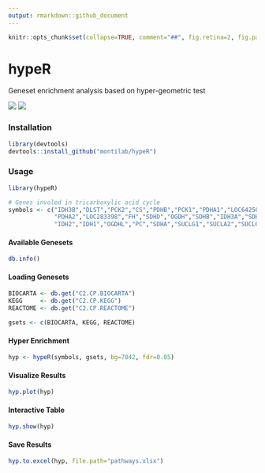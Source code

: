 ```yaml
---
output: rmarkdown::github_document
---
```


```r
knitr::opts_chunk$set(collapse=TRUE, comment="##", fig.retina=2, fig.path = "figs/README-")
```

# hypeR
Geneset enrichment analysis based on hyper-geometric test

[![](https://img.shields.io/github/last-commit/montilab/hypeR.svg)](https://github.com/montilab/hypeR/commits/master)
[![](https://img.shields.io/badge/lifecycle-maturing-blue.svg)](https://www.tidyverse.org/lifecycle/#maturing)

### Installation

```r
library(devtools)
devtools::install_github("montilab/hypeR")
```

### Usage

```r
library(hypeR)

# Genes involed in tricarboxylic acid cycle
symbols <- c("IDH3B","DLST","PCK2","CS","PDHB","PCK1","PDHA1","LOC642502",
             "PDHA2","LOC283398","FH","SDHD","OGDH","SDHB","IDH3A","SDHC",
             "IDH2","IDH1","OGDHL","PC","SDHA","SUCLG1","SUCLA2","SUCLG2")
```

#### Available Genesets
```r
db.info()
```

#### Loading Genesets
```r
BIOCARTA <- db.get("C2.CP.BIOCARTA")
KEGG     <- db.get("C2.CP.KEGG")
REACTOME <- db.get("C2.CP.REACTOME")

gsets <- c(BIOCARTA, KEGG, REACTOME)
```

#### Hyper Enrichment
```r
hyp <- hypeR(symbols, gsets, bg=7842, fdr=0.05)
```

#### Visualize Results
```r
hyp.plot(hyp)
```

#### Interactive Table
```r
hyp.show(hyp)
```

#### Save Results
```r
hyp.to.excel(hyp, file.path="pathways.xlsx")
```
